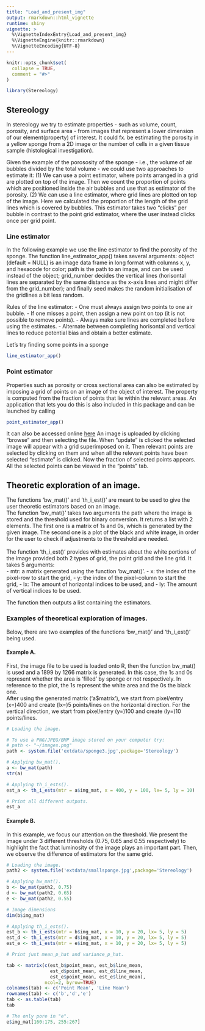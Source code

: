 ```yaml
---
title: "Load_and_present_img"
output: rmarkdown::html_vignette
runtime: shiny
vignette: >
  %\VignetteIndexEntry{Load_and_present_img}
  %\VignetteEngine{knitr::rmarkdown}
  %\VignetteEncoding{UTF-8}
---
```


```r
knitr::opts_chunk$set(
  collapse = TRUE,
  comment = "#>"
)
```

```r
library(Stereology)
```


## Stereology

In stereology we try to estimate properties - such as volume, count, porosity, and surface area - from images that represent a lower dimension of our element(property) of interest. It could fx. be estimating the porosity in a yellow sponge from a 2D image or the number of cells in a given tissue sample (histological investigation).

Given the example of the porososity of the sponge - i.e., the volume of air bubbles divided by the total volume -  we could use two approaches to estimate it:
(1) We can use a point estimator, where points arranged in a grid are plotted on top of the image. Then we count the proportion of points which are positioned inside the air bubbles and use that as estimator of the porosity. 
(2) We can use a line estimator, where grid lines are plotted on top of the image. Here we calculated the proportion of the length of the grid lines which is covered by bubbles. This estimator takes two "clicks" per bubble in contrast to the point grid estimator, where the user instead clicks once per grid point.


### Line estimator

In the following example we use the line estimator to find the porosity of the sponge. The function line_estimator_app() takes several arguments: object (default = NULL) is an image data frame in long format with columns x, y, and hexacode for color; path is the path to an image, and can be used instead of the object; grid_number decides the vertical lines (horisontal lines are separated by the same distance as the x-axis lines and might differ from the grid_number); and finally seed makes the random initialisation of the gridlines a bit less random.

Rules of the line estimator:
- One must always assign two points to one air bubble.
- If one misses a point, then assign a new point on top (it is not possible to remove points).
- Always make sure lines are completed before using the estimates.
- Alternate between completing horisontal and vertical lines to reduce potential bias and obtain a better estimate.

Let's try finding some points in a sponge
```r
line_estimator_app()
```


### Point estimator

Properties such as porosity or cross sectional area can also be estimated by imposing a grid of points on an image of the object of interest. The property is computed from the fraction of points that lie within the relevant areas. An application that lets you do this is also included in this package and can be launched by calling
```r
point_estimator_app()
```

It can also be accessed online [here](https://appasimento.shinyapps.io/Web_app/?_ga=2.24366394.1680202408.1638985039-1418335429.1637842811)
An image is uploaded by clicking "browse" and then selecting the file. When "update" is clicked the selected image will appear with a grid superimposed on it. Then relevant points are selected by clicking on them and when all the relevant points have been selected "estimate" is clicked. Now the fraction of selected points appears. All the selected points can be viewed in the "points" tab. 





## Theoretic exploration of an image.

The functions 'bw_mat()' and 'th_i_est()' are meant to be used to give the user theoretic estimators based on an image.  <br/>
The function 'bw_mat()' takes two arguments the path where the image is stored and the threshold used for binary conversion. It returns a list with 2 elements. The first one is a matrix of 1s and 0s, which is generated by the given image. The second one is a plot of the black and white image, in order for the user to check if adjustments to the threshold are needed.   <br/>
  <br/>
The function 'th_i_est()' provides with estimates about the white portions of the image provided both 2 types of grid, the point grid and the line grid. It takes 5 arguments:  <br/>
- mtr: a matrix generated using the function 'bw_mat()'.
- x: the index of the pixel-row to start the grid,
- y: the index of the pixel-column to start the grid,
- lx: The amount of horizontal indices to be used, and
- ly: The amount of vertical indices to be used. <br/>

The function then outputs a list containing the estimators. <br/>


### Examples of theoretical exploration of images.

Below, there are two examples of the functions 'bw_mat()' and 'th_i_est()' being used. <br/>

#### Example A.

First, the image file to be used is loaded onto R, then the function bw_mat() is used and a 1899 by 1266 matrix is generated. In this case, the  1s and 0s represent whether the area is 'filled' by sponge or not respectively. In reference to the plot, the 1s represent the white area and the 0s the black one.<br/>
After using the generated matrix ('a$matrix'), we start from pixel/entry (x=)400 and create (lx=)5 points/lines on the horizontal direction. For the vertical direction, we start from pixel/entry (y=)100 and create (ly=)10 points/lines.

```r
# Loading the image.

# To use a PNG/JPEG/BMP image stored on your computer try:
# path <- "~/images.png"
path <- system.file('extdata/sponge3.jpg',package='Stereology')

# Applying bw_mat().
a <- bw_mat(path)
str(a)

# Applying th_i_ests().
est_a <- th_i_ests(mtr = a$img_mat, x = 400, y = 100, lx= 5, ly = 10)

# Print all different outputs.
est_a

```

#### Example B.

In this example, we focus our attention on the threshold.
We present the image under 3 different thresholds (0.75, 0.65 and 0.55 respectively) to highlight the fact that luminosity of the image plays an important part.
Then, we observe the difference of estimators for the same grid.

```r
# Loading the image.
path2 <- system.file('extdata/smallsponge.jpg',package='Stereology')

# Applying bw_mat().
b <- bw_mat(path2, 0.75)
d <- bw_mat(path2, 0.65)
e <- bw_mat(path2, 0.55)

# Image dimensions
dim(b$img_mat)

# Applying th_i_ests().
est_b <- th_i_ests(mtr = b$img_mat, x = 10, y = 20, lx= 5, ly = 5)
est_d <- th_i_ests(mtr = d$img_mat, x = 10, y = 20, lx= 5, ly = 5)
est_e <- th_i_ests(mtr = e$img_mat, x = 10, y = 20, lx= 5, ly = 5)

# Print just mean_p_hat and variance_p_hat.

tab <- matrix(c(est_b$point_mean, est_b$line_mean,
                est_d$point_mean, est_d$line_mean,
                est_e$point_mean, est_e$line_mean), 
              ncol=2, byrow=TRUE)
colnames(tab) <- c('Point Mean', 'Line Mean')
rownames(tab) <- c('b','d','e')
tab <- as.table(tab)
tab

# The only pore in "e".
e$img_mat[160:175, 255:267]
```






